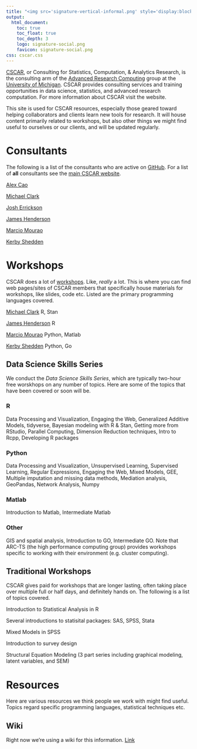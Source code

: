 ```yaml
---
title: "<img src='signature-vertical-informal.png' style='display:block; margin: 0 auto;' width=50%> <br> CSCAR" 
output:
  html_document:
    toc: true
    toc_float: true
    toc_depth: 3
    logo: signature-social.png
    favicon: signature-social.png
css: cscar.css
---
```


[CSCAR](http://cscar.research.umich.edu/), or Consulting for Statistics, Computation, & Analytics Research, is the consulting arm of the [Advanced Research Computing](http://arc.umich.edu/) group at the [University of Michigan](https://www.umich.edu/).  CSCAR provides consulting services and training opportunities in data science, statistics, and advanced research computation.  For more information about CSCAR visit the website.

This site is used for CSCAR resources, especially those geared toward helping collaborators and clients learn new tools for research.  It will house content primarily related to workshops, but also other things we might find useful to ourselves or our clients, and will be updated regularly.


# Consultants

The following is a list of the consultants who are active on [GitHub](https://github.com/CSCAR).  For a list of **all** consultants see the [main CSCAR website](http://cscar.research.umich.edu/about/).

[Alex Cao](https://github.com/caocscar)

[Michael Clark](https://github.com/m-clark)

[Josh Errickson](https://github.com/josherrickson)

[James Henderson](https://github.com/jbhender)

[Marcio Mourao](https://github.com/marcio-mourao)

[Kerby Shedden](https://github.com/kshedden)


# Workshops

CSCAR does a lot of [workshops](http://cscar.research.umich.edu/events/category/workshops/). Like, *really* a lot. This is where you can find web pages/sites of CSCAR members that specifically house materials for workshops, like slides, code etc.  Listed are the primary programming languages covered.


[Michael Clark](https://m-clark.github.io/workshops/) R, Stan

[James Henderson](https://github.com/jbhender/Workshops) R

[Marcio Mourao](https://marcio-mourao.github.io/) Python, Matlab

[Kerby Shedden](https://kshedden.github.io/) Python, Go


## Data Science Skills Series

We conduct the *Data Science Skills Series*, which are typically two-hour free worskhops on any number of topics. Here are some of the topics that have been covered or soon will be.

### R

Data Processing and Visualization, Engaging the Web, Generalized Additive Models, tidyverse, Bayesian modeling with R & Stan, Getting more from RStudio, Parallel Computing, Dimension Reduction techniques, Intro to Rcpp, Developing R packages


### Python

Data Processing and Visualization, Unsupervised Learning,  Supervised Learning, Regular Expressions, Engaging the Web, Mixed Models, GEE, Multiple imputation and missing data methods, Mediation analysis, GeoPandas, Network Analysis, Numpy


### Matlab

Introduction to Matlab, Intermediate Matlab

### Other

GIS and spatial analysis, Introduction to GO, Intermediate GO. Note that ARC-TS (the high performance computing group) provides workshops specific to working with their environment (e.g. cluster computing).



## Traditional Workshops

CSCAR  gives paid for workshops that are longer lasting, often taking place over multiple full or half days, and definitely hands on.    The following is a list of topics covered.

Introduction to Statistical Analysis in R

Several introductions to statisital packages: SAS, SPSS, Stata

Mixed Models in SPSS

Introduction to survey design

Structural Equation Modeling (3 part series including graphical modeling, latent variables, and SEM)





# Resources

Here are various resources we think people we work with might find useful. Topics regard specific programming languages, statistical techniques etc.

## Wiki

Right now we're using a wiki for this information. [Link](https://github.com/CSCAR/Resources/wiki)

<br>
